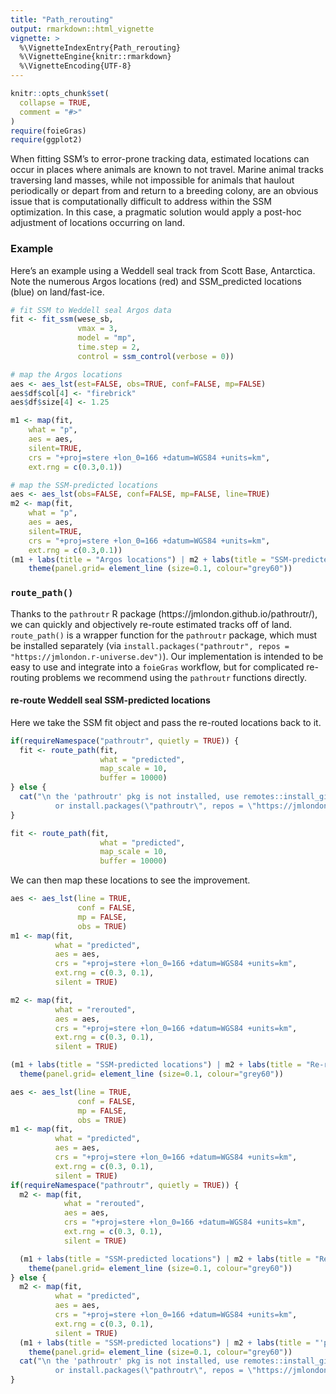 ```yaml
---
title: "Path_rerouting"
output: rmarkdown::html_vignette
vignette: >
  %\VignetteIndexEntry{Path_rerouting}
  %\VignetteEngine{knitr::rmarkdown}
  %\VignetteEncoding{UTF-8}
---
```


```r
knitr::opts_chunk$set(
  collapse = TRUE,
  comment = "#>"
)
require(foieGras)
require(ggplot2)
```

When fitting SSM's to error-prone tracking data, estimated locations can occur in places where animals are known to not travel. Marine animal tracks traversing land masses, while not impossible for animals that haulout periodically or depart from and return to a breeding colony, are an obvious issue that is computationally difficult to address within the SSM optimization. In this case, a pragmatic solution would apply a post-hoc adjustment of locations occurring on land. 

### Example
Here's an example using a Weddell seal track from Scott Base, Antarctica. Note the numerous Argos locations (red) and SSM_predicted locations (blue) on land/fast-ice.
```r
# fit SSM to Weddell seal Argos data
fit <- fit_ssm(wese_sb, 
               vmax = 3,
               model = "mp",
               time.step = 2,
               control = ssm_control(verbose = 0))

# map the Argos locations
aes <- aes_lst(est=FALSE, obs=TRUE, conf=FALSE, mp=FALSE)
aes$df$col[4] <- "firebrick"
aes$df$size[4] <- 1.25

m1 <- map(fit, 
    what = "p", 
    aes = aes, 
    silent=TRUE, 
    crs = "+proj=stere +lon_0=166 +datum=WGS84 +units=km", 
    ext.rng = c(0.3,0.1))

# map the SSM-predicted locations
aes <- aes_lst(obs=FALSE, conf=FALSE, mp=FALSE, line=TRUE)
m2 <- map(fit, 
    what = "p", 
    aes = aes, 
    silent=TRUE, 
    crs = "+proj=stere +lon_0=166 +datum=WGS84 +units=km", 
    ext.rng = c(0.3,0.1))
(m1 + labs(title = "Argos locations") | m2 + labs(title = "SSM-predicted locations")) &
    theme(panel.grid= element_line (size=0.1, colour="grey60"))
```

### `route_path()`
Thanks to the `pathroutr` R package (https://jmlondon.github.io/pathroutr/), we can quickly and objectively re-route estimated tracks off of land. `route_path()` is a wrapper function for the `pathroutr` package, which must be installed separately (via `install.packages("pathroutr", repos = "https://jmlondon.r-universe.dev")`). Our implementation is intended to be easy to use and integrate into a `foieGras` workflow, but for complicated re-routing problems we recommend using the `pathroutr` functions directly.

#### re-route Weddell seal SSM-predicted locations
Here we take the SSM fit object and pass the re-routed locations back to it.
```r
if(requireNamespace("pathroutr", quietly = TRUE)) {
  fit <- route_path(fit,
                    what = "predicted",
                    map_scale = 10,
                    buffer = 10000)
} else {
  cat("\n the 'pathroutr' pkg is not installed, use remotes::install_github(\"jmlondon/pathroutr\")
          or install.packages(\"pathroutr\", repos = \"https://jmlondon.r-universe.dev\")to use this function\n")
}
```

```r
fit <- route_path(fit,
                    what = "predicted",
                    map_scale = 10,
                    buffer = 10000)
```

We can then map these locations to see the improvement.
```r
aes <- aes_lst(line = TRUE,
               conf = FALSE,
               mp = FALSE,
               obs = TRUE)
m1 <- map(fit, 
          what = "predicted", 
          aes = aes, 
          crs = "+proj=stere +lon_0=166 +datum=WGS84 +units=km",
          ext.rng = c(0.3, 0.1),
          silent = TRUE)

m2 <- map(fit, 
          what = "rerouted", 
          aes = aes, 
          crs = "+proj=stere +lon_0=166 +datum=WGS84 +units=km",
          ext.rng = c(0.3, 0.1),
          silent = TRUE)

(m1 + labs(title = "SSM-predicted locations") | m2 + labs(title = "Re-routed locations")) &
  theme(panel.grid= element_line (size=0.1, colour="grey60"))
```

```r
aes <- aes_lst(line = TRUE,
               conf = FALSE,
               mp = FALSE,
               obs = TRUE)
m1 <- map(fit, 
          what = "predicted", 
          aes = aes, 
          crs = "+proj=stere +lon_0=166 +datum=WGS84 +units=km",
          ext.rng = c(0.3, 0.1),
          silent = TRUE)
if(requireNamespace("pathroutr", quietly = TRUE)) {
  m2 <- map(fit, 
            what = "rerouted", 
            aes = aes, 
            crs = "+proj=stere +lon_0=166 +datum=WGS84 +units=km",
            ext.rng = c(0.3, 0.1),
            silent = TRUE)

  (m1 + labs(title = "SSM-predicted locations") | m2 + labs(title = "Re-routed locations")) &
    theme(panel.grid= element_line (size=0.1, colour="grey60"))
} else {
  m2 <- map(fit, 
          what = "predicted", 
          aes = aes, 
          crs = "+proj=stere +lon_0=166 +datum=WGS84 +units=km",
          ext.rng = c(0.3, 0.1),
          silent = TRUE)
  (m1 + labs(title = "SSM-predicted locations") | m2 + labs(title = "'pathroutr' pkg needs installation")) &
    theme(panel.grid= element_line (size=0.1, colour="grey60"))
  cat("\n the 'pathroutr' pkg is not installed, use remotes::install_github(\"jmlondon/pathroutr\")
          or install.packages(\"pathroutr\", repos = \"https://jmlondon.r-universe.dev\")to use this function\n")
}
```
